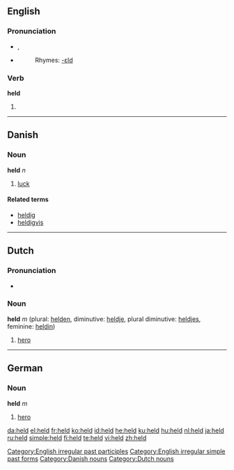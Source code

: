 {{see|Held}}
==English==

{{rank|either|whether|city|340|held|help|number|alone}}

===Pronunciation===
* {{IPA|/'hεld/}}, {{SAMPA|/"hEld/}}
* {{audio|en-us-held.ogg|Audio (US)}}
*: Rhymes: [[Rhymes:English:-ɛld|-ɛld]]

===Verb===
'''held'''

# {{past of|hold}}

[[Category:English irregular past participles]]
[[Category:English irregular simple past forms]]

----

==Danish==

===Noun===
'''held''' ''n''

# [[luck]]

====Related terms====
* [[heldig]]
* [[heldigvis]]

[[Category:Danish nouns]]

----

==Dutch==

===Pronunciation===
* {{audio|Nl-held.ogg|audio}}

===Noun===
'''held''' ''m'' (plural: [[helden]], diminutive: [[heldje]], plural diminutive: [[heldjes]], feminine: [[heldin]])

# [[hero]]

[[Category:Dutch nouns]]

----

==German==

===Noun===
'''held''' ''m''

# [[hero]]

[[da:held]]
[[el:held]]
[[fr:held]]
[[ko:held]]
[[id:held]]
[[he:held]]
[[ku:held]]
[[hu:held]]
[[nl:held]]
[[ja:held]]
[[ru:held]]
[[simple:held]]
[[fi:held]]
[[te:held]]
[[vi:held]]
[[zh:held]]